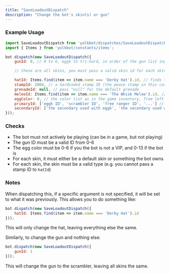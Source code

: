 ```yaml
---
title: "SaveLoadoutDispatch"
description: "Change the bot's skin(s) or gun"
---
```


### Example Usage

```js
import SaveLoadoutDispatch from 'yolkbot/dispatches/SaveLoadoutDispatch';
import { Items } from 'yolkbot/constants/items';

bot.dispatch(new SaveLoadoutDispatch({
    gunId: 0, // 0 to 6, eggk to tri-hard, in order of the gun list ingame

    // these are all skins, you must pass a valid skin id for each skin that IS the skin

    hatId: Items.find(item => item.name === 'Derby Hat').id, // finds the derby hat and selects it
    stampId: 2004, // a hardcoded stamp ID (the peace stamp in this case)
    grenadeId: null, // pass "null" for the default grenade
    meleeId: Items.find(item => item.name === 'The Whisk Melee').id, // the default melee
    eggColor: 0, // the color list as in the game inventory, from left to right 0-13
    primaryId: ['eggk ID', 'scrambler ID', 'free ranger ID', '...'] // an array of primary gun skin IDs
    secondaryId: ['the secondary used with eggk', 'the secondary used with scrambler', '...'] // an array of secondary gun skin IDs
}));
```

### Checks
- The bot must not actively be playing (can be in a game, but not playing)
- The gun ID must be a valid ID from 0-6
- The egg color must be 0-6 if you the bot is not a VIP, and 0-13 if the bot is
- For each skin, it must either be a default skin or something the bot owns
- For each skin, the skin must be a valid type (e.g. you cannot pass a stamp ID to `hatId`)

### Notes
When dispatching this, if a specific argument is not specified, it will be set to what it was previously. This allows you to do something like:

```js
bot.dispatch(new SaveLoadoutDispatch({
    hatId: Items.find(item => item.name === 'Derby Hat').id
}));
```

This will only change the hat, leaving everything else the same.

Similarly, to change the gun and nothing else:

```js
bot.dispatch(new SaveLoadoutDispatch({
    gunId: 1
}));
```

This will change the gun to the scrambler, leaving all skins the same.